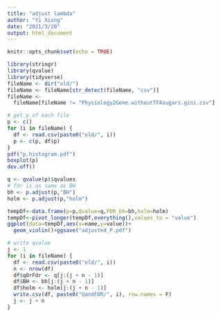 ```yaml
---
title: "adjust lambda"
author: "Yi Xiong"
date: "2021/3/20"
output: html_document
---
```


```r
knitr::opts_chunk$set(echo = TRUE)
```

```r
library(stringr)
library(qvalue)
library(tidyverse)
fileName <- dir("old/")
fileName <- fileName[str_detect(fileName, "csv")]
fileName <-
  fileName[fileName != "Physiology2Gene.withoutTFAsugars.gini.csv"]

# get p of each file
p <- c()
for (i in fileName) {
  df <- read.csv(paste0("old/", i))
  p <- c(p, df$p)
}
pdf("p.histogram.pdf")
boxplot(p)
dev.off()

q <- qvalue(p)$qvalues
# fdr is as same as BH
bh <- p.adjust(p,"BH")
holm <- p.adjust(p,"holm")

tempDf<-data.frame(p=p,Qvalue=q,FDR_bh=bh,holm=holm)
tempDf<-pivot_longer(tempDf,everything(),values_to = "value")
ggplot(data=tempDf,aes(x=name,y=value))+
  geom_violin()+ggsave("adjusted_P.pdf")

# write qvalue
j <- 1
for (i in fileName) {
  df <- read.csv(paste0("old/", i))
  n <- nrow(df)
  df$qOrFdr <- q[j:(j + n - 1)]
  df$BH <- bh[j:(j + n - 1)]
  df$holm <- holm[j:(j + n - 1)]
  write.csv(df, paste0("QandFDR/", i), row.names = F)
  j <- j + n
}
```

